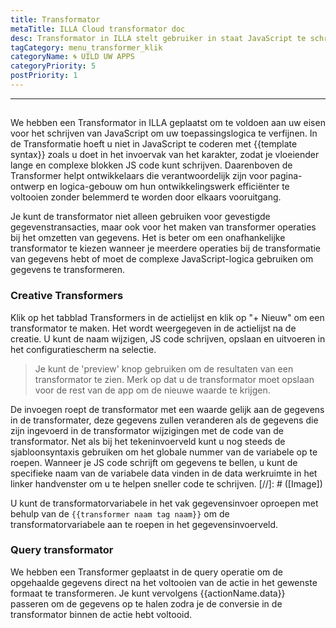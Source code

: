 ```yaml
---
title: Transformator
metaTitle: ILLA Cloud transformator doc
desc: Transformator in ILLA stelt gebruiker in staat JavaScript te schrijven om de toepassingslogica te verfijnen
tagCategory: menu_transformer_klik
categoryName: 🌀 UILD UW APPS
categoryPriority: 5
postPriority: 1
---
```


* * *

## <Heading hidden>Transformator</Heading>

We hebben een Transformator in ILLA geplaatst om te voldoen aan uw eisen voor het schrijven van JavaScript om uw toepassingslogica te verfijnen. In de Transformatie hoeft u niet in JavaScript te coderen met {{template syntax}} zoals u doet in het invoervak van het karakter, zodat je vloeiender lange en complexe blokken JS code kunt schrijven. Daarenboven de Transformer helpt ontwikkelaars die verantwoordelijk zijn voor pagina-ontwerp en logica-gebouw om hun ontwikkelingswerk efficiënter te voltooien zonder belemmerd te worden door elkaars vooruitgang.

Je kunt de transformator niet alleen gebruiken voor gevestigde gegevenstransacties, maar ook voor het maken van transformer operaties bij het omzetten van gegevens. Het is beter om een onafhankelijke transformator te kiezen wanneer je meerdere operaties bij de transformatie van gegevens hebt of moet de complexe JavaScript-logica gebruiken om gegevens te transformeren.

### Creative Transformers

Klik op het tabblad Transformers in de actielijst en klik op "+ Nieuw" om een transformator te maken. Het wordt weergegeven in de actielijst na de creatie. U kunt de naam wijzigen, JS code schrijven, opslaan en uitvoeren in het configuratiescherm na selectie.

> Je kunt de 'preview' knop gebruiken om de resultaten van een transformator te zien. Merk op dat u de transformator moet opslaan voor de rest van de app om de nieuwe waarde te krijgen.

De invoegen roept de transformator met een waarde gelijk aan de gegevens in de transformater, deze gegevens zullen veranderen als de gegevens die zijn ingevoerd in de transformator wijzigingen met de code van de transformator. Net als bij het tekeninvoerveld kunt u nog steeds de sjabloonsyntaxis gebruiken om het globale nummer van de variabele op te roepen. Wanneer je JS code schrijft om gegevens te bellen, u kunt de specifieke naam van de variabele data vinden in de data werkruimte in het linker handvenster om u te helpen sneller code te schrijven.
[//]\: # ([Image])

U kunt de transformatorvariabele in het vak gegevensinvoer oproepen met behulp van de `{{transformer naam tag naam}}` om de transformatorvariabele aan te roepen in het gegevensinvoerveld.

### Query transformator

We hebben een Transformer geplaatst in de query operatie om de opgehaalde gegevens direct na het voltooien van de actie in het gewenste formaat te transformeren. Je kunt vervolgens {{actionName.data}} passeren om de gegevens op te halen zodra je de conversie in de transformator binnen de actie hebt voltooid.
